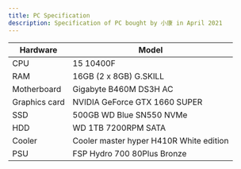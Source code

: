 ```yaml
---
title: PC Specification
description: Specification of PC bought by 小康 in April 2021
---
```


| Hardware      | Model                                   |
| ------------- | --------------------------------------- |
| CPU           | 15 10400F                               |
| RAM           | 16GB (2 x 8GB) G.SKILL                  |
| Motherboard   | Gigabyte B460M DS3H AC                  |
| Graphics card | NVIDIA GeForce GTX 1660 SUPER           |
| SSD           | 500GB WD Blue SN550 NVMe                |
| HDD           | WD 1TB 7200RPM SATA                     |
| Cooler        | Cooler master hyper H410R White edition |
| PSU           | FSP Hydro 700 80Plus Bronze             |
